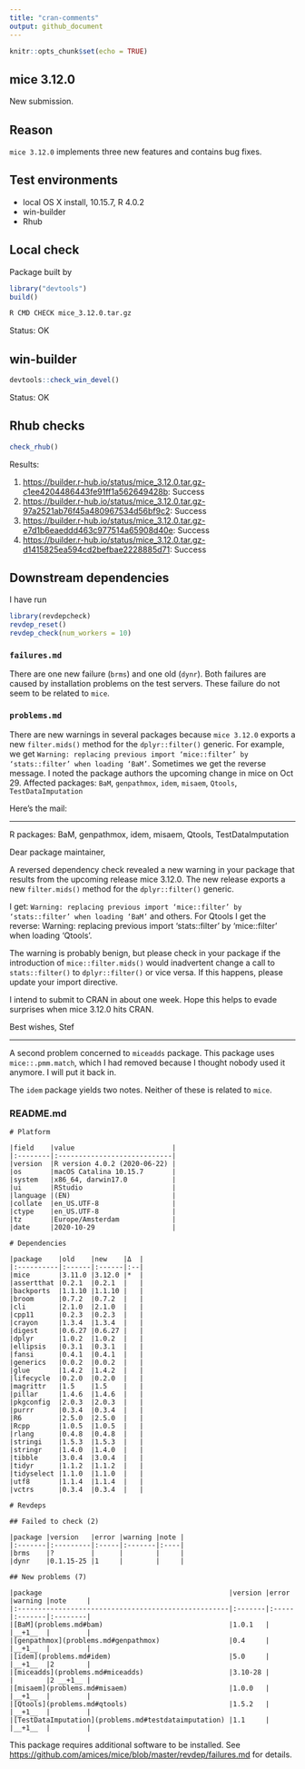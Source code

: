 ```yaml
---
title: "cran-comments"
output: github_document
---
```


```r
knitr::opts_chunk$set(echo = TRUE)
```

## mice 3.12.0

New submission. 

## Reason

`mice 3.12.0` implements three new features and contains bug fixes.

## Test environments

* local OS X install, 10.15.7, R 4.0.2
* win-builder
* Rhub

## Local check

Package built by

```r
library("devtools")
build()
```

```bash
R CMD CHECK mice_3.12.0.tar.gz
```


Status: OK

## win-builder

```r
devtools::check_win_devel()
```

Status: OK


## Rhub checks

```r
check_rhub()
```

Results:

1. <https://builder.r-hub.io/status/mice_3.12.0.tar.gz-c1ee4204486443fe91ff1a562649428b>: Success
2. <https://builder.r-hub.io/status/mice_3.12.0.tar.gz-97a2521ab76f45a480967534d56bf9c2>: Success
3. <https://builder.r-hub.io/status/mice_3.12.0.tar.gz-e7d1b6eaeddd463c977514a65908d40e>: Success
4. <https://builder.r-hub.io/status/mice_3.12.0.tar.gz-d1415825ea594cd2befbae2228885d71>: Success


## Downstream dependencies

I have run 

```r
library(revdepcheck)
revdep_reset()
revdep_check(num_workers = 10)
```

### `failures.md`

There are one new failure (`brms`) and one old (`dynr`). Both failures are caused by 
installation problems on the test servers. These failure do not seem to be related to `mice`.

### `problems.md`

There are new warnings in several packages because `mice 3.12.0` exports a new 
`filter.mids()` method for the `dplyr::filter()` generic. For example, we 
get `Warning: replacing previous import ‘mice::filter’ by ‘stats::filter’ when loading ‘BaM’`.
Sometimes we get the reverse message. I noted the package authors the upcoming 
change in mice on Oct 29. Affected packages: 
`BaM`, `genpathmox`, `idem`, `misaem`, `Qtools`, `TestDataImputation`

Here's the mail:

--- 

R packages: BaM, genpathmox, idem, misaem, Qtools, TestDataImputation

Dear package maintainer, 

A reversed dependency check revealed a new warning in your package that results from the upcoming release mice 3.12.0. The new release exports a new `filter.mids()` method for the `dplyr::filter()` generic. 

I  get: `Warning: replacing previous import ‘mice::filter’ by ‘stats::filter’ when loading ‘BaM’` and others. For Qtools I get the reverse: Warning: replacing previous import ‘stats::filter’ by ‘mice::filter’ when loading ‘Qtools’.

The warning is probably benign, but please check in your package if the introduction of `mice::filter.mids()` would inadvertent change a call to `stats::filter()` to `dplyr::filter()` or vice versa. If this happens, please update your import directive. 

I intend to submit to CRAN in about one week. Hope this helps to evade surprises when mice 3.12.0 hits CRAN.

Best wishes, Stef

---

A second problem concerned to `miceadds` package. This package uses 
`mice::.pmm.match`, which I had removed because I thought nobody used it 
anymore. I will put it back in.

The `idem` package yields two notes. Neither of these is related to `mice`.

### README.md 

```
# Platform

|field    |value                        |
|:--------|:----------------------------|
|version  |R version 4.0.2 (2020-06-22) |
|os       |macOS Catalina 10.15.7       |
|system   |x86_64, darwin17.0           |
|ui       |RStudio                      |
|language |(EN)                         |
|collate  |en_US.UTF-8                  |
|ctype    |en_US.UTF-8                  |
|tz       |Europe/Amsterdam             |
|date     |2020-10-29                   |

# Dependencies

|package    |old    |new    |Δ  |
|:----------|:------|:------|:--|
|mice       |3.11.0 |3.12.0 |*  |
|assertthat |0.2.1  |0.2.1  |   |
|backports  |1.1.10 |1.1.10 |   |
|broom      |0.7.2  |0.7.2  |   |
|cli        |2.1.0  |2.1.0  |   |
|cpp11      |0.2.3  |0.2.3  |   |
|crayon     |1.3.4  |1.3.4  |   |
|digest     |0.6.27 |0.6.27 |   |
|dplyr      |1.0.2  |1.0.2  |   |
|ellipsis   |0.3.1  |0.3.1  |   |
|fansi      |0.4.1  |0.4.1  |   |
|generics   |0.0.2  |0.0.2  |   |
|glue       |1.4.2  |1.4.2  |   |
|lifecycle  |0.2.0  |0.2.0  |   |
|magrittr   |1.5    |1.5    |   |
|pillar     |1.4.6  |1.4.6  |   |
|pkgconfig  |2.0.3  |2.0.3  |   |
|purrr      |0.3.4  |0.3.4  |   |
|R6         |2.5.0  |2.5.0  |   |
|Rcpp       |1.0.5  |1.0.5  |   |
|rlang      |0.4.8  |0.4.8  |   |
|stringi    |1.5.3  |1.5.3  |   |
|stringr    |1.4.0  |1.4.0  |   |
|tibble     |3.0.4  |3.0.4  |   |
|tidyr      |1.1.2  |1.1.2  |   |
|tidyselect |1.1.0  |1.1.0  |   |
|utf8       |1.1.4  |1.1.4  |   |
|vctrs      |0.3.4  |0.3.4  |   |

# Revdeps

## Failed to check (2)

|package |version   |error |warning |note |
|:-------|:---------|:-----|:-------|:----|
|brms    |?         |      |        |     |
|dynr    |0.1.15-25 |1     |        |     |

## New problems (7)

|package                                              |version |error |warning |note     |
|:----------------------------------------------------|:-------|:-----|:-------|:--------|
|[BaM](problems.md#bam)                               |1.0.1   |      |__+1__  |         |
|[genpathmox](problems.md#genpathmox)                 |0.4     |      |__+1__  |         |
|[idem](problems.md#idem)                             |5.0     |      |__+1__  |2        |
|[miceadds](problems.md#miceadds)                     |3.10-28 |      |        |2 __+1__ |
|[misaem](problems.md#misaem)                         |1.0.0   |      |__+1__  |         |
|[Qtools](problems.md#qtools)                         |1.5.2   |      |__+1__  |         |
|[TestDataImputation](problems.md#testdataimputation) |1.1     |      |__+1__  |         |
```

This package requires additional software to be installed. See <https://github.com/amices/mice/blob/master/revdep/failures.md> for details.
